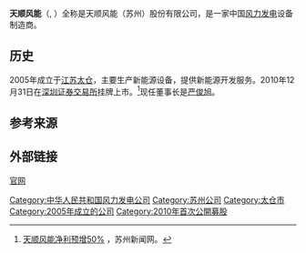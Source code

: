 '''天顺风能'''（{{lang-en|Titan Wind Energy}}, {{SZSE|002531}}）全称是天顺风能（苏州）股份有限公司，是一家中国[[风力发电|风力发电]]设备制造商。

==历史==
2005年成立于[[江苏|江苏]][[太仓|太仓]]，主要生产新能源设备，提供新能源开发服务。2010年12月31日在[[深圳证券交易所|深圳证券交易所]]挂牌上市。<ref>[http://www.subaonet.com/2020/0715/2731798.shtml 天顺风能净利预增50%] {{Wayback|url=http://www.subaonet.com/2020/0715/2731798.shtml |date=20200716094255 }}，苏州新闻网。</ref>现任董事长是[[严俊旭|严俊旭]]。

==参考来源==
{{reflist}}

==外部链接==
[http://www.titanwind.com.cn/ 官网]{{Wayback|url=http://www.titanwind.com.cn/ |date=20200222204059 }}

[[Category:中华人民共和国风力发电公司|Category:中华人民共和国风力发电公司]]
[[Category:苏州公司|Category:苏州公司]]
[[Category:太仓市|Category:太仓市]]
[[Category:2005年成立的公司|Category:2005年成立的公司]]
[[Category:2010年首次公開募股|Category:2010年首次公開募股]]